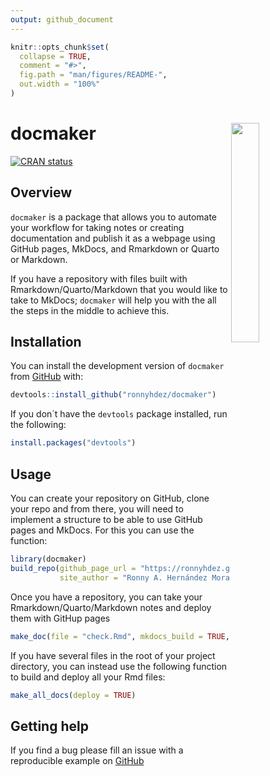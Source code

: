 ```yaml
---
output: github_document
---
```


<!-- README.md is generated from README.Rmd. Please edit that file -->

```r
knitr::opts_chunk$set(
  collapse = TRUE,
  comment = "#>",
  fig.path = "man/figures/README-",
  out.width = "100%"
)
```

# docmaker <a href="url"><img src="man/figures/bibliotekarien.png" align="right" width="30%"></a>

<!-- badges: start -->
[![CRAN status](https://www.r-pkg.org/badges/version/docmaker)](https://cran.r-project.org/package=docmaker)
<!-- badges: end -->

## Overview

`docmaker` is a package that allows you to automate your workflow for taking
notes or creating documentation and publish it as a webpage using GitHub pages,
MkDocs, and Rmarkdown or Quarto or Markdown.

If you have a repository with files built with Rmarkdown/Quarto/Markdown that you 
would like to take to MkDocs; `docmaker` will help you with the all the steps
in the middle to achieve this.

## Installation

You can install the development version of `docmaker` from [GitHub](https://github.com/) with:

```r
devtools::install_github("ronnyhdez/docmaker")
```

If you don´t have the `devtools` package installed, run the following:

```r
install.packages("devtools")
```

## Usage

You can create your repository on GitHub, clone your repo and from there, you
will need to implement a structure to be able to use GitHub pages and MkDocs. 
For this you can use the function:

```r
library(docmaker)
build_repo(github_page_url = "https://ronnyhdez.github.io/drawer/",
           site_author = "Ronny A. Hernández Mora")
```

Once you have a repository, you can take your Rmarkdown/Quarto/Markdown notes
and deploy them with GitHup pages

```r
make_doc(file = "check.Rmd", mkdocs_build = TRUE, mkdocs_deploy = TRUE)
```

If you have several files in the root of your project directory, you can instead
use the following function to build and deploy all your Rmd files:

```r
make_all_docs(deploy = TRUE)
```

## Getting help

If you find a bug please fill an issue with a reproducible example on [GitHub](https://github.com/ronnyhdez/docmaker/issues/)


